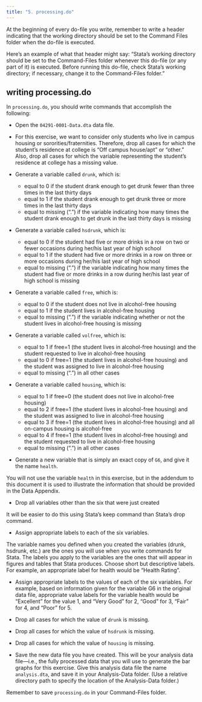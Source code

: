 ---
title: "5. processing.do"
---
At the beginning of every do-file you write, remember to write a header indicating that the working directory should be set to the Command Files folder when the do-file is executed.

::: {.callout-tip collapse="true"}
Here's an example of what that header might say: "Stata's working directory should be set to the Command-Files folder whenever this do-file (or any part of it) is executed.  Before running this do-file, check Stata's working directory; if necessary, change it to the Command-Files folder." 
:::

## writing processing.do

In `processing.do`, you should write commands that accomplish the following: 

- Open the `04291-0001-Data.dta` data file.  

- For this exercise, we want to consider only students who live in campus housing or sororities/fraternities.  Therefore, drop all cases for which the student’s residence at college is “Off campus house/apt” or “other.”  Also, drop all cases for which the variable representing the student’s residence at college has a missing value.

- Generate a variable called `drunk`, which is:

  - equal to 0 if the student drank enough to get drunk fewer than three times in the last thirty days
  - equal to 1 if the student drank enough to get drunk three or more times in the last thirty days
  - equal to missing (".") if the variable indicating how many times the student drank enough to get drunk in the last thirty days is missing

- Generate a variable called `hsdrunk`, which is:

  - equal to 0 if the student had five or more drinks in a row on two or fewer occasions during her/his last year of high school 
  - equal to 1 if the student had five or more drinks in a row on three or more occasions during her/his last year of high school 
  - equal to missing (".") if the variable indicating how many times the student had five or more drinks in a row during her/his last year of high school is missing
  
- Generate a variable called `free`, which is:
  - equal to 0 if the student does not live in alcohol-free housing
  - equal to 1 if the student lives in alcohol-free housing
  - equal to missing (".") if the variable indicating whether or not the student lives in alcohol-free housing is missing
  
- Generate a variable called `volfree`, which is:
  - equal to 1 if free=1 (the student lives in alcohol-free housing) and the student requested to live in alcohol-free housing
  - equal to 0 if free=1 (the student lives in alcohol-free housing) and the student was assigned to live in alcohol-free housing
  - equal to missing (".") in all other cases

- Generate a variable called `housing`, which is:
  - equal to 1 if free=0 (the student does not live in alcohol-free housing)
  - equal to 2 if free=1 (the student lives in alcohol-free housing) and the student was assigned to live in alcohol-free housing
  - equal to 3 if free=1 (the student lives in alcohol-free housing) and all on-campus housing is alcohol-free
  - equal to 4 if free=1 (the student lives in alcohol-free housing) and the student requested to live in alcohol-free housing
  - equal to missing (".") in all other cases

- Generate a new variable that is simply an exact copy of `G6`, and give it the name `health`. 

::: {.callout-tip collapse="true"}
You will not use the variable `health` in this exercise, but in the addendum to this document it is used to illustrate the information that should be provided in the Data Appendix.
:::

- Drop all variables other than the six that were just created

::: {.callout-tip collapse="true"}
It will be easier to do this using Stata's keep command than Stata's drop command.
:::

- Assign appropriate labels to each of the six variables.  

::: {.callout-tip collapse="true"}
The variable names you defined when you created the variables (drunk, hsdrunk, etc.) are the ones you will use when you write commands for Stata.  The labels you apply to the variables are the ones that will appear in figures and tables that Stata produces.  Choose short but descriptive labels.  For example, an appropriate label for health would be "Health Rating".
:::

- Assign appropriate labels to the values of each of the six variables.  For example, based on information given for the variable G6 in the original data file, appropriate value labels for the variable health would be "Excellent" for the value 1, and "Very Good" for 2, "Good" for 3, "Fair" for 4, and "Poor" for 5. 

- Drop all cases for which the value of `drunk` is missing.
- Drop all cases for which the value of `hsdrunk` is missing.
- Drop all cases for which the value of `housing` is missing.

- Save the new data file you have created.  This will be your analysis data file—i.e., the fully processed data that you will use to generate the bar graphs for this exercise.  Give this analysis data file the name `analysis.dta`, and save it in your Analysis-Data folder.  (Use a relative directory path to specify the location of the Analysis-Data folder.)


Remember to save `processing.do` in your Command-Files folder.

